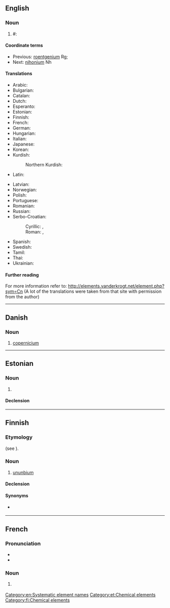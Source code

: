 {{also|Ununbium}}
==English==

===Noun===
{{en-noun|-}}
{{wikipedia|Systematic element name}}

# {{n-g|The former [[systematic element name]] for the chemical element with [[atomic number]] 112 (''symbol'' Uub), which has been officially changed to [[copernicium]].}} #: {{syn|en|eka-mercury}}

====Coordinate terms====
* Previous: [[roentgenium]] Rg;
* Next: [[nihonium]] Nh

====Translations====
{{trans-top|chemical element}}
* Arabic: {{t|ar|أُنُون بِيُوم|m}}
* Bulgarian: {{t|bg|унунбий|m}}
* Catalan: {{t+|ca|ununbi|m}}
* Dutch: {{t+|nl|ununbium|n}}
* Esperanto: {{t+|eo|ununbio}}
* Estonian: {{t|et|ununbium}}
* Finnish: {{t+|fi|ununbium}}
* French: {{t+|fr|ununbium|m}}
* German: {{t+|de|Ununbium|n}}
* Hungarian: {{t+|hu|ununbium}}
* Italian: {{t+|it|ununbio|m}}
* Japanese: {{t|ja|ウンウンビウム|tr=un'unbiumu}}
* Korean: {{t|ko|우눈븀}}
* Kurdish:
*: Northern Kurdish: {{t|kmr|ûnûnbiyûm}}
* Latin: {{t+|la|ununbium|n}}
{{trans-mid}}
* Latvian: {{t|lv|unūnbijs}}
* Norwegian: {{t|no|ununbium}}
* Polish: {{t+|pl|ununbium|m}}
* Portuguese: {{t+|pt|unúnbio|m}}
* Romanian: {{t+|ro|ununbiu|n}}
* Russian: {{t+|ru|уну́нбий|m}}
* Serbo-Croatian:
*: Cyrillic: {{t|sh|унунбиј|m}}, {{t|sh|унунбијум|m}}
*: Roman: {{t|sh|ununbij|m}}, {{t|sh|ununbijum|m}}
* Spanish: {{t+|es|ununbio|m}}
* Swedish: {{t+|sv|ununbium}}
* Tamil: {{t|ta|யுனன்பியம்}}
* Thai: {{t|th|อูนอูนเบียม|tr=ūnūnbiam}}
* Ukrainian: {{t|uk|уну́нбій|m}}
{{trans-bottom}}

====Further reading====
For more information refer to:
http://elements.vanderkrogt.net/element.php?sym=Cn
(A lot of the translations were taken from that site with permission from the author)

[[Category:en:Systematic element names]]

----

==Danish==

===Noun===
{{da-noun}}

# [[copernicium]]

----

==Estonian==

===Noun===
{{et-noun|ununbiumi|ununbiumi|par2=ununbiumit}}

# {{l|en|ununbium}}

====Declension====
{{et-decl-seminar|ununbium}}
{{et-decl-õpik|n=sg|ununbium|i}}

[[Category:et:Chemical elements]]

----

==Finnish==
{{wikipedia|lang=fi}}

===Etymology===
{{internationalism|fi}} (see {{cog|en|ununbium}}).

===Noun===
{{fi-noun}}

# {{lb|fi|dated}} [[#English|ununbium]]

====Declension====
{{fi-decl-risti|n=sg|ununbium|||a|i=0}}

====Synonyms====
* {{sense|element 112}} {{l|fi|kopernikium}}

[[Category:fi:Chemical elements]]

----

==French==
{{wikipedia|lang=fr}}

===Pronunciation===
* {{fr-IPA|unu_nbium}}
* {{audio|fr|LL-Q150 (fra)-Lyokoï-ununbium.wav|Audio}}

===Noun===
{{fr-noun|m}}

# {{l|en|ununbium}}
#: {{syn|fr|copernicium}}

{{C|fr|Chemical elements}}
